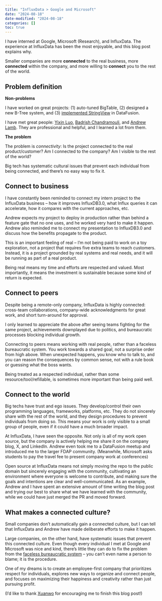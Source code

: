```yaml
---
title: "InfluxData > Google and Microsoft"
date: "2024-08-18"
date-modified: "2024-08-18"
categories: []
toc: true
---
```


I have interned at Google, Microsoft (Research), and InfluxData. The experience at InfluxData has been the most enjoyable, and this blog post explains why. 

Smaller companies are more **connected** to the real business, more **connected** within the company, and more willing to **connect** you to the rest of the world.


## Problem definition
**Non-problems**

I have worked on great projects: (1) auto-tuned BigTable, (2) designed a new B-Tree system, and (3) [implemented StringView](https://www.youtube.com/watch?v=RVLshX6fbds) in DataFusion.

I have met great people: [Yixin Luo](https://www.cs.cmu.edu/~yixinluo/), [Badrish Chandramouli](https://www.microsoft.com/en-us/research/people/badrishc/), and [Andrew Lamb](http://andrew.nerdnetworks.org).
They are professional and helpful, and I learned a lot from them. 


**The problem**

The problem is *connectivity*: Is the project connected to the real product/customer? Am I connected to the company? Am I visible to the rest of the world?

Big tech has systematic cultural issues that prevent each individual from being connected, and there's no easy way to fix it. 

## Connect to business

I have constantly been reminded to connect my intern project to the InfluxData business -- how it improves InfluxDB3.0, what Influx queries it can accelerate, how it compares with the current approaches, etc.

Andrew expects my project to deploy in production rather than behind a feature gate that no one uses, and he worked very hard to make it happen.
Andrew also reminded me to connect my presentation to InfluxDB3.0 and discuss how the benefits propagate to the product. 

This is an important feeling of real -- I'm not being paid to work on a toy exploration, not a project that requires five extra teams to reach customers. Instead, it is a project grounded by real systems and real needs, and it will be running as part of a real product.

Being real means my time and efforts are respected and valued. Most importantly, it means the investment is sustainable because some kind of return is expected.


## Connect to peers 

Despite being a remote-only company, InfluxData is highly connected: cross-team collaborations, company-wide acknowledgments for great work, and short turn-around for approval.

I only learned to appreciate the above after seeing teams fighting for the same project, achievements downplayed due to politics, and bureaucratic processes blocking individual growth. 

Connecting to peers means working with real people, rather than a faceless bureaucratic system. 
You work towards a shared goal, not a surprise order from high above.
When unexpected happens, you know who to talk to, and
you can reason the consequences by common sense, not with a rule book or guessing what the boss wants.

Being treated as a respected individual, rather than some resource/tool/refillable, is sometimes more important than being paid well.

## Connect to the world

Big techs have trust and ego issues. They develop/control their own programming languages, frameworks, platforms, etc.
They do not sincerely share with the rest of the world, and they design procedures to prevent individuals from doing so.
This means your work is only visible to a small group of people, even if it could have a much broader impact.

At InfluxData, I have seen the opposite. Not only is all of my work open source, but the company is actively helping me share it on the company blog, X, and LinkedIn.
Andrew even took me to a DataFusion meetup and introduced me to the larger FDAP community. (Meanwhile, Microsoft asks students to pay the travel fee to present company work at conferences)

Open source at InfluxData means not simply moving the repo to the public domain but sincerely engaging with the community, cultivating an environment where everyone is welcome to contribute, and making sure the goals and intentions are clear and well-communicated.
As an example, Andrew and I have spent an extensive amount of time writing the blog post and trying our best to share what we have learned with the community, 
while we could have just merged the PR and moved forward.


## What makes a connected culture? 

Small companies don't automatically gain a connected culture, but I can tell that InfluxData and Andrew have made deliberate efforts to make it happen.

Large companies, on the other hand, have systematic issues that prevent this connected culture. Even though every individual I met at Google and Microsoft was nice and kind, 
there's little they can do to fix the problem from the [faceless bureaucratic system](https://en.wikipedia.org/wiki/The_Trial) -- you can't even name a person to blame; it is the procedure.

One of my dreams is to create an employee-first company that prioritizes respect for individuals, explores new ways to organize and connect people, and focuses on maximizing their happiness and creativity rather than just pursuing profit.

(I'd like to thank [Xuanwo](https://xuanwo.io) for encouraging me to finish this blog post!)
